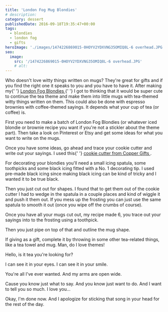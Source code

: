 ```yaml
---
title: 'London Fog Mug Blondies'
# description:
category: dessert
publishedDate: 2016-09-18T19:35:47+00:00
tags:
  - blondies
  - london fog
  - gifts
heroImage: './images/1474226869015-0HOYV2YDXVNG35OMIQ8L-6 overhead.JPG'
seo:
  image:
    src: '/1474226869015-0HOYV2YDXVNG35OMIQ8L-6 overhead.JPG'
    # alt:
---
```



<div class="sqs-html-content">
	<p>
		Who doesn't love witty things written on mugs? They're great for gifts and
		if you find the right one it speaks to you and you have to have it. After
		making my{' '}
		<a
			target="_blank"
			href="http://www.sarahmakesstuff.com/home/2016/9/2/london-fog-blondies"
		>
			London Fog Blondies
		</a>{' '}
		I got to thinking that it would be super cute to continue the tea theme and
		make them into little mugs with tea-themed witty things written on them.
		This could also be done with espresso brownies with coffee-themed sayings.
		It depends what your cup of tea (or coffee) is.
	</p>
	<p>
		First you need to make a batch of London Fog Blondies (or whatever iced
		blondie or brownie recipe you want if you're not a stickler about the theme
		part). Then take a look on Pinterest or Etsy and get some ideas for what you
		want to write on the mugs. 
	</p>
</div>
<div
	class="image-block-outer-wrapper layout-caption-below design-layout-inline"
	data-test="image-block-inline-outer-wrapper"
>
	<figure class="sqs-block-image-figure intrinsic">
		<div
			class="image-block-wrapper"
			data-animation-role="image"
			data-animation-override=""
		>
			<div class="sqs-image-shape-container-element has-aspect-ratio">
				<Picture
					src={ContentImage1}
					alt="london fog mug blondies | sarah makes stuff"
				></Picture>
			</div>
		</div>
	</figure>
</div>
<div class="sqs-html-content">
	<p>
		Once you have some ideas, go ahead and trace your cookie cutter and write
		out your sayings. I used this{' '}
		<a href="https://coppergifts.com/-/pc/Coffee-Mug-Cookie-Cutter-p1759.htm">
			cookie cutter from Copper Gifts
		</a>
		.
	</p>
</div>
<div
	class="image-block-outer-wrapper layout-caption-below design-layout-inline"
	data-test="image-block-inline-outer-wrapper"
>
	<figure class="sqs-block-image-figure intrinsic">
		<div
			class="image-block-wrapper"
			data-animation-role="image"
			data-animation-override=""
		>
			<div class="sqs-image-shape-container-element has-aspect-ratio">
				<Picture
					src={ContentImage2}
					alt="london fog mug blondies | sarah makes stuff"
				></Picture>
			</div>
		</div>
	</figure>
</div>
<div class="sqs-html-content">
	<p>
		For decorating your blondies you'll need a small icing spatula, some
		toothpicks and some black icing fitted with a No. 1 decorating tip. I used
		pre-made black icing since making black icing can be kind of tricky and I
		wanted it to be true black.
	</p>
</div>
<div
	class="image-block-outer-wrapper layout-caption-below design-layout-inline"
	data-test="image-block-inline-outer-wrapper"
>
	<figure class="sqs-block-image-figure intrinsic">
		<div
			class="image-block-wrapper"
			data-animation-role="image"
			data-animation-override=""
		>
			<div class="sqs-image-shape-container-element has-aspect-ratio">
				<Picture
					src={ContentImage3}
					alt="london fog mug blondies | sarah makes stuff"
				></Picture>
			</div>
		</div>
	</figure>
</div>
<div class="sqs-html-content">
	<p>
		Then you just cut out for shapes. I found that to get them out of the cookie
		cutter I had to wedge in the spatula in a couple places and kind of wiggle
		it and push it them out. If you mess up the frosting you can just use the
		same spatula to smooth it out (once you wipe off the crumbs of course).
	</p>
</div>
<div
	class="image-block-outer-wrapper layout-caption-below design-layout-inline"
	data-test="image-block-inline-outer-wrapper"
>
	<figure class="sqs-block-image-figure intrinsic">
		<div
			class="image-block-wrapper"
			data-animation-role="image"
			data-animation-override=""
		>
			<div class="sqs-image-shape-container-element has-aspect-ratio">
				<Picture
					src={ContentImage4}
					alt="london fog mug blondies | sarah makes stuff"
				></Picture>
			</div>
		</div>
	</figure>
</div>
<div class="sqs-html-content">
	<p>
		Once you have all your mugs cut out, my recipe made 6, you trace out your
		sayings into to the frosting using a toothpick.
	</p>
</div>
<div
	class="image-block-outer-wrapper layout-caption-below design-layout-inline"
	data-test="image-block-inline-outer-wrapper"
>
	<figure class="sqs-block-image-figure intrinsic">
		<div
			class="image-block-wrapper"
			data-animation-role="image"
			data-animation-override=""
		>
			<div class="sqs-image-shape-container-element has-aspect-ratio">
				<Picture
					src={ContentImage5}
					alt="london fog mug blondies | sarah makes stuff"
				></Picture>
			</div>
		</div>
	</figure>
</div>
<div class="sqs-html-content">
	<p>Then you just pipe on top of that and outline the mug shape.</p>
</div>
<div
	class="image-block-outer-wrapper layout-caption-below design-layout-inline"
	data-test="image-block-inline-outer-wrapper"
>
	<figure class="sqs-block-image-figure intrinsic">
		<div
			class="image-block-wrapper"
			data-animation-role="image"
			data-animation-override=""
		>
			<div class="sqs-image-shape-container-element has-aspect-ratio">
				<Picture
					src={ContentImage6}
					alt="london fog mug blondies | sarah makes stuff"
				></Picture>
			</div>
		</div>
	</figure>
</div>
<div class="sqs-html-content">
	<p>
		If giving as a gift, complete it by throwing in some other tea-related
		things, like a tea towel and mug. Man, do I love themes! 
	</p>
</div>
<div
	class="image-block-outer-wrapper layout-caption-below design-layout-inline"
	data-test="image-block-inline-outer-wrapper"
>
	<figure class="sqs-block-image-figure intrinsic">
		<div
			class="image-block-wrapper"
			data-animation-role="image"
			data-animation-override=""
		>
			<div class="sqs-image-shape-container-element has-aspect-ratio">
				<Picture
					src={ContentImage7}
					alt="london fog mug blondies | sarah makes stuff"
				></Picture>
			</div>
		</div>
	</figure>
</div>
<div class="sqs-html-content">
	<p>Hello, is it tea you're looking for?</p>
</div>
<div
	class="image-block-outer-wrapper layout-caption-below design-layout-inline"
	data-test="image-block-inline-outer-wrapper"
>
	<figure class="sqs-block-image-figure intrinsic">
		<div
			class="image-block-wrapper"
			data-animation-role="image"
			data-animation-override=""
		>
			<div class="sqs-image-shape-container-element has-aspect-ratio">
				<Picture
					src={ContentImage8}
					alt="london fog mug blondies | sarah makes stuff"
				></Picture>
			</div>
		</div>
	</figure>
</div>
<div class="sqs-html-content">
	<p>I can see it in your eyes. I can see it in your smile.</p>
</div>
<div
	class="image-block-outer-wrapper layout-caption-below design-layout-inline"
	data-test="image-block-inline-outer-wrapper"
>
	<figure class="sqs-block-image-figure intrinsic">
		<div
			class="image-block-wrapper"
			data-animation-role="image"
			data-animation-override=""
		>
			<div class="sqs-image-shape-container-element has-aspect-ratio">
				<Picture
					src={ContentImage9}
					alt="london fog mug blondies | sarah makes stuff"
				></Picture>
			</div>
		</div>
	</figure>
</div>
<div class="sqs-html-content">
	<p>You're all I've ever wanted. And my arms are open wide.</p>
</div>
<div
	class="image-block-outer-wrapper layout-caption-below design-layout-inline"
	data-test="image-block-inline-outer-wrapper"
>
	<figure class="sqs-block-image-figure intrinsic">
		<div
			class="image-block-wrapper"
			data-animation-role="image"
			data-animation-override=""
		>
			<div class="sqs-image-shape-container-element has-aspect-ratio">
				<Picture
					src={ContentImage10}
					alt="london fog mug blondies | sarah makes stuff"
				></Picture>
			</div>
		</div>
	</figure>
</div>
<div class="sqs-html-content">
	<p>
		Cause you know just what to say. And you know just want to do. And I want to
		tell you so much. I love you...
	</p>
	<p>
		Okay, I'm done now. And I apologize for sticking that song in your head for
		the rest of the day.
	</p>
</div>
